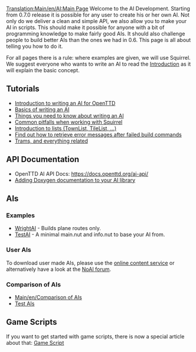 {{note|The user page is here: [[Main/en/AI settings]]}}
[[Translation:Main/en/AI:Main Page]]{{en/-}}
{{en/NoAI}}
Welcome to the AI Development. Starting from 0.7.0 release it is possible for any user to create his or her own AI. Not only do we deliver a clean and simple API, we also allow you to make your AI in scripts. This should make it possible for anyone with a bit of programming knowledge to make fairly good AIs. It should also challenge people to build better AIs than the ones we had in 0.6. This page is all about telling you how to do it.

For all pages there is a rule: where examples are given, we will use Squirrel. We suggest everyone who wants to write an AI to read the [[Main/en/AI:Introduction|Introduction]] as it will explain the basic concept.

== Tutorials ==
* [[Main/en/AI:Introduction|Introduction to writing an AI for OpenTTD]]
* [[Main/en/AI:Basics|Basics of writing an AI]]
* [[Main/en/AI:Need To Know|Things you need to know about writing an AI]]
* [[Main/en/AI:SQ pitfalls|Common pitfalls when working with Squirrel]]
* [[Main/en/AI:Lists|Introduction to lists (TownList, TileList, ...)]]
* [[Main/en/AI:Last Error|Find out how to retrieve error messages after failed build commands]]
* [[Main/en/AI:Trams|Trams, and everything related]]

== API Documentation ==
* OpenTTD AI API Docs: https://docs.openttd.org/ai-api/
* [[Main/en/AI:Doxygen Documentation|Adding Doxygen documentation to your AI library]]

== AIs ==
=== Examples ===
* [[Main/en/AI:WrightAI|WrightAI]] - Builds plane routes only.
* [[Main/en/AI:TestAI|TestAI]] - A minimal main.nut and info.nut to base your AI from.

=== User AIs ===
To download user made AIs, please use the [[Main/en/Content Service|online content service]] or alternatively have a look at the [http://www.tt-forums.net/viewforum.php?f=65 NoAI forum].

=== Comparison of AIs ===
* [[Main/en/Comparison of AIs]]
* [[Main/en/AI:Test AIs|Test AIs]]

{{en/Feature|0.7}}

== Game Scripts ==
If you want to get started with game scripts, there is now a special article about that: [[Main/en/Game script|Game Script]]